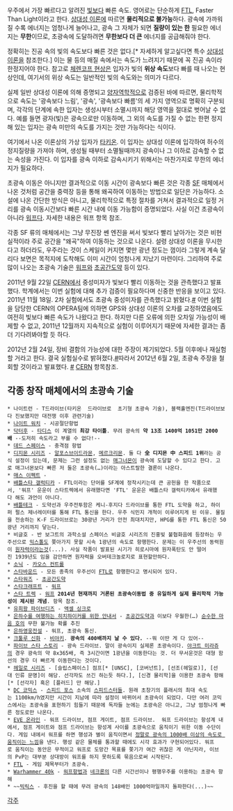 우주에서 가장 빠르다고 알려진 [[빛]]보다 빠른 속도. 영어로는 단순하게 [[FTL]], Faster Than Light이라고 한다. [[상대성 이론]]에 따르면 '''물리적으로 불가능'''하다. 광속에 가까워질 수록 에너지는 엄청나게 늘어나고, 광속 그 자체가 되면 '''질량이 있는 한''' 필요한 에너지는 '''무한'''이므로, 초광속에 도달하려면 '''무한보다 더 큰''' 에너지를 공급해줘야 한다.

정확히는 진공 속의 빛의 속도보다 빠른 것은 없다.[* 자세하게 알고싶다면 특수 [[상대성이론]]을 참조한다.] 이는  물 등의 매질 속에서는 속도가 느려지기 때문에 꼭 진공 속이라 한정지어야 한다. 참고로 [[체렌코프 현상]]은 입자가 빛의 '''위상 속도'''보다 빠를 때 나오는 현상인데, 여기서의 위상 속도는 일반적인 빛의 속도와는 의미가 다르다.

실제 일반 상대성 이론에 의해 증명되고 [[양자역학]]적으로 검증된 바에 따르면, 물리학적으로 속도는 '광속보다 느림', '광속', '광속보다 빠름'의 세 가지 영역으로 명확히 구분되며, 각각의 단계에 속한 입자는 생성시부터 소멸시까지 해당 영역을 절대로 벗어날 수 없다. 예를 들면 광자(빛)은 광속으로만 이동하며, 그 외의 속도를 가질 수 없는 한편 정지해 있는 입자는 광속 미만의 속도를 가지는 것만 가능하다는 식이다.

여기에서 나온 이론상의 가상 입자가 [[타키온]]. 이 입자는 상대성 이론에 입각하여 허수의 정지질량을 가져야 하며, 생성될 때부터 소멸될때까지 광속이나 그 이하로 감속할 수 없는 속성을 가진다. 이 입자를 광속 이하로 감속시키기 위해서는 마찬가지로 무한의 에너지가 필요하다.

초광속 이동은 아니지만 결과적으로 이동 시간이 광속보다 빠른 것은 각종 [[SF]] 매체에서 나온 것처럼 공간을 중력장 등을 통해 왜곡하여 이동하는 방법으로 일단은 가능하다. 소설에 나온 간단한 방식은 아니고, 물리학적으로 특정 절차를 거쳐서 결과적으로 일정 거리를 광속 이동시간보다 빠른 시간 내에 이동 가능함이 증명되었다. 사실 이건 초광속이 아니라 [[워프]]다. 자세한 내용은 워프 항목 참조.

각종 SF 류의 매체에서는 그냥 무진장 쎈 엔진을 써서 빛보다 빨리 날아가는 것은 비현실적이라 주로 공간을 "왜곡"하여 이동하는 것으로 나온다. 설령 상대성 이론을 무시한다고 하더라도, 우주라는 것이 스케일이 커지면 몇만 광년 정도는 껌이라 그렇게 계속 달리다 보면은 목적지에 도착해도 이미 시간이 엄청나게 지났기 마련이다. 그리하여 주로 많이 나오는 초광속 기술은 [[워프]]와 [[초공간도약]] 등이 있다.

2011년 9월 22일 [[CERN]]에서 중성미자가 빛보다 빨리 이동하는 것을 관측했다고 발표했다. 학계에서는 이번 실험에 대해 추가 검증이 필요하다며 신중한 반응을 보이고 있다. 2011년 11월 18일. 2차 실험에서도 초광속 중성미자를 관측했다고 밝혔다.[http://news.naver.com/main/read.nhn?mode=LSD&mid=sec&sid1=101&oid=015&aid=0002582333 #] 이번 실험을 담당한 CERN의 OPERA팀에 의하면 GPS와 상대성 이론의 오차를 교정하였음에도 여전히 빛보다 빠른 속도가 나왔다고 한다. 하지만 다른 오류에 의한 오차일 가능성이 배제할 수 없고, 2011년 12월까지 지속적으로 실험이 이루어지기 때문에 자세한 결과는 좀 더 기다려봐야할 듯 하다.

2012년 2월 24일, 장비 결함의 가능성에 대한 주장이 제기되었다. 5월 이후에나 재실험할 거라고 한다. 결국 실험실수로 밝혀졌다.[http://newsfeed.time.com/2012/02/22/einstein-was-right-all-along-faster-than-light-neutrino-was-product-of-error/ #]따라서 2012년 6월 2일, 초광속 주장을 철회할 것이라고 발표했다. [http://news.naver.com/main/ranking/read.nhn?mid=etc&sid1=111&rankingType=popular_day&oid=001&aid=0005634616&date=20120602&type=0&rankingSeq=5&rankingSectionId=105 #] [[CERN]] 항목참조.


== 각종 창작 매체에서의 초광속 기술 ==
 * 나이트런 - T드라이브(타키온  드라이브로  초기형 초광속 기술), 블랙홀엔진(T드라이브보다 진보했지만 대전쟁 이후 관련기술)
 * [[나이트 워치]] - 시공절단항법
 * [[닥터후]] - [[타디스]] 이 계열의 '''최강 타이틀'''. 무려 광속의 '''약 13조 1400억 1051만 2000배''' --도저히 속도라고 부를 수 없다!--
 * [[데드 스페이스]] - 충격점 항법
 * [[디지몬 시리즈]] - [[알포스브이드라몬]], [[메르크리몬]]. 둘 다 '''全 디지몬 中 스피드 1위'''라는 공식 설정이 있는데, 문제는 그런 설정도 없는 [[매그너몬]]이 광속에 도달할 수 있다고 한다. 고로 매그너몬보다 빠른 저 둘은 초광속(…)이라는 아스트랄한 결론이 나온다.
 * [[매스 이펙트]] - 
 * [[배틀스타 갤럭티카]] - FTL이라는 단어를 SF계에 정착시키는데 큰 공헌을 한 작품으로서, '워프' 운운이 스타트렉에서 유래했다면 'FTL' 운운은 배틀스타 갤럭티카에서 유래했다 해도 과언이 아니다.
 * [[배틀테크]] - 도약선과 우주전투함은 케니-후지다 드라이브를 통한 FTL 도약을 하고, 하이퍼 펄스 제너레이터를 통해 FTL 통신을 한다. 우주 식민지 개척이 이루어지게 된 이유. 물질을 전송하는 K-F 드라이브로는 30광년 거리가 안전 최대치지만, HPG를 통한 FTL 통신은 50광년 거리까지 닿는다.
 * 비글호 - 반 보그트의 과학소설 스페이스 비글호 시리즈의 진홍빛 불협화음에 등장하는 우주선으로 [[익스톨]]도 쫒아가지 못할 시속 1광년의 속도로 항행한다. 문제는 이 우주선의 동력원이 [[원자력]]이라는것(...). 사실 작품이 발표된 시기가 히로시마에 원자폭탄도 안 떨어진 1939년도 임을 감안하면 원자력을 오버테크놀로지로 표현할만하다. 
 * [[소닉]] - [[카오스 컨트롤]]
 * [[스타바운드]] - 모든 종족의 우주선이 [[FTL]]로 항행한다고 명시되어 있다.
 * [[스타워즈]] - [[초공간도약]]
 * [[스타크래프트]] - [[워프]]
 * [[스타 트렉]] - [[워프]] '''2014년 현재까지 거론된 초광속이동법 중 유일하게 실제 물리학적 가능성이 제시된 개념'''. 항목 참조.
 * [[유희왕 파이브디즈]] - [[액셀 싱크로]]
 * [[은하수를 여행하는 히치하이커를 위한 안내서]] - [[초공간도약]]과 이보다 우월한(…) [[순수한 마음 호]]의 무한 불가능 확률 추진
 * [[은하영웅전설]] - 워프, 초광속 통신.
 * [[크툴루 신화]] - [[비야키]]. '''광속의 400배까지 날 수 있다.''' --뭐 이딴 게 다 있어--
 * [[파이브 스타 스토리]] - 광속 드라이브. 말이 광속이지 실제론 초광속이다. [[야크트 미라쥬]]의 경우 광속의 약 8x365배, 즉 3시간이면 1광년을 이동한다는 것. 더 무서운것은 대형 함선의 경우 더 빠르게 이동한다는 것이다.
 * [[헤일로 시리즈]] - [슬립스페이스] 점프[* [UNSC], [코버넌트], [선조(헤일로)], [선대 인류 문명]이 해당. 선각자도 쓰긴 하는듯 하다.], [신경 물리학]을 이용한 초광속 항해[* [선각자] 혹은 [플러드] 만 해당.]
 * [[DC 코믹스]] - [[스피드 포스]] 소속의 [[스피드스터]]들. 원래 초창기의 플래시의 최대 속도는 1100km/h였지만 시간이 지남에 따라 설정이 바뀌어서 초광속이 되었다. 다만 여러 코믹스에서는 초광속을 표현하기 힘들기 때문에 독자들 눈에는 초광속은 아니고, 그냥 엄청나게 빠른 정도로만 나온다.
 * [[EVE 온라인]] - 워프 드라이브, 점프 게이트, 점프 드라이브.  워프 드라이브는 항성계 내에서, 점프 게이트와 점프 드라이브는 항성계 사이를 초광속으로 움직이기 위한 이동 수단이다. 게임 내에서 워프를 하면 행성과 별이 움직이면서 [http://www.youtube.com/watch?v=ft_MdVbnG9E 정말로 광속의 1000배 이상의 속도로 움직이는 느낌]을 낸다. 행성 같은 물체를 통과할 때에도 시각 효과가 구현되어있다. 워프로 움직이는 동안은 무적이고 워프로 도망간 목표를 쫒기가 여간 귀찮은 게 아닌지라, 이브의 PvP는 대부분 상대방이 워프를 하지 못하도록 묶음으로써 시작된다.
 * [[FTL]] - 게임 제목부터가 초광속.
 * [[Warhammer 40k]] - [[워프]]항법과 [[네크론]]의 다른 시간선이나 평행우주를 이용하는 초광속 항해
 * ~~[[빅릭스]] - 후진을 할 때에 무려 광속의 148배인 1000억마일까지 돌파한다(...)~~


[[각주]]
